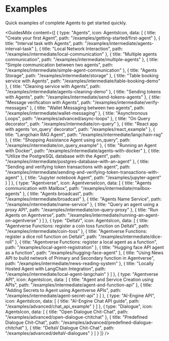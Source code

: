 # Examples

<div className="nx-text-fetch-content">
  Quick examples of complete Agents to get started quickly.
</div>


<GuidesMdx content={[
  {
    type: "Agents",
    icon: AgentsIcon,
    data: [
      {
        title: "Create your first Agent",
        path: "/examples/getting-started/first-agent"
      },
      {
        title: "Interval task with Agents",
        path: "/examples/intermediate/agents-interval-task"
      },
      {
        title: "Local Network Interaction",
        path: "/examples/intermediate/local-communication"
      },
      {
        title: "Multiple agents communication",
        path: "/examples/intermediate/multiple-agents"
      },
      {
        title: "Simple communication between two agents",
        path: "/examples/intermediate/simple-agent-communication"
      },
      {
        title: "Agents Storage",
        path: "/examples/intermediate/storage"
      },
      {
        title: "Table booking service with Agents",
        path: "/examples/intermediate/table-booking-demo"
      },
      {
        title: "Cleaning service with Agents",
        path: "/examples/intermediate/agents-cleaning-demo"
      },
      {
        title: "Sending tokens with Agents",
        path: "/examples/intermediate/send-tokens-agents"
      },
      {
        title: "Message verification with Agents",
        path: "/examples/intermediate/verify-messages"
      },
      {
        title: "Wallet Messaging between two agents",
        path: "/examples/intermediate/wallet-messaging"
      },
      {
        title: "Asynchronous Loops",
        path: "/examples/advanced/async-loops"
      },
      {
        title: "On Query decorator",
        path: "/examples/intermediate/on-query"
      },
      {
        title: "React app with agents 'on_query' decorator",
        path: "/examples/react_example"
      },
      {
        title: "Langchain RAG Agent",
        path: "/examples/intermediate/langchain-rag"
      },
      {
        title: "Shopping Assistance Agent using on_query",
        path: "/examples/intermediate/on_query_example"
      },
      {
        title: "Running an Agent with Docker",
        path: "/examples/intermediate/agents-with-docker"
      },
      {
        title: "Utilize the PostgreSQL database with the Agent",
        path: "/examples/intermediate/postgres-database-with-an-agent"
      },
      {
        title: "Sending and verifying token transactions with agent",
        path: "/examples/intermediate/sending-and-verifying-token-transactions-with-agent"
      },
      {
        title: "Jupyter notebook Agent",
        path: "/examples/jupyter-agent"
      }
    ]
  },
  {
    type: "Agentverse",
    icon: AgentverseIcon,
    data: [
      {
        title: "Agents communication with Mailbox",
        path: "/examples/intermediate/mailbox-agents"
      },
      {
        title: "Agents broadcast",
        path: "/examples/intermediate/broadcast"
      },
      {
        title: "Agents Name Service",
        path: "/examples/intermediate/name-service"
      },
      {
        title: "Query an agent using a proxy API",
        path: "/examples/intermediate/on-query-proxy"
      },
      {
        title: "Run Agents on Agentverse",
        path: "/examples/intermediate/running-an-agent-on-agentverse"
      }
    ]
  },
  {
    type: "DeltaV",
    icon: AgentsIcon,
    data: [
      {
        title: "Agentverse Functions: register a coin toss function on DeltaV",
        path: "/examples/intermediate/coin-toss"
      },
      {
        title: "Agentverse Functions: register a dice roll function on DeltaV",
        path: "/examples/intermediate/dice-roll"
      },
      {
        title: "Agentverse Functions: register a local agent as a function",
        path: "/examples/local-agent-registration"
      },
      {
        title: "Hugging face API agent as a function",
        path: "/examples/hugging-face-agent"
      },
      {
        title: "Using News API to build network of Primary and Secondary function in Agentverse",
        path: "/examples/intermediate/news-reading-system"
      },
      {
        title: "Locally Hosted Agent with LangChain Integration",
        path: "/examples/intermediate/local-agent-langchain"
      }
    ]
  },
  {
    type: "Agentverse API",
    icon: AgentsIcon,
    data: [
      {
        title: "Agent and Service Creation using APIs",
        path: "/examples/intermediate/agent-and-function-api"
      },
      {
        title: "Adding Secrets to Agent using Agentverse APIs",
        path: "/examples/intermediate/agent-secret-api"
      }
    ]
  },
  {
    type: "AI-Engine API",
    icon: AgentsIcon,
    data: [
      {
        title: "AI-Engine Chat API guide",
        path: "/examples/advanced/chat_api_example"
      }
    ]
  },
  {
    type: "Dialogue",
    icon: AgentsIcon,
    data: [
      {
        title: "Open Dialogue Chit-Chat",
        path: "/examples/advanced/open-dialogue-chitchat"
      },
      {
        title: "Predefined Dialogue Chit-Chat",
        path: "/examples/advanced/predefined-dialogue-chitchat"
      },
      {
        title: "DeltaV Dialogue Chit-Chat",
        path: "/examples/advanced/deltaV-dialogues"
      }
    ]
  }
]} />